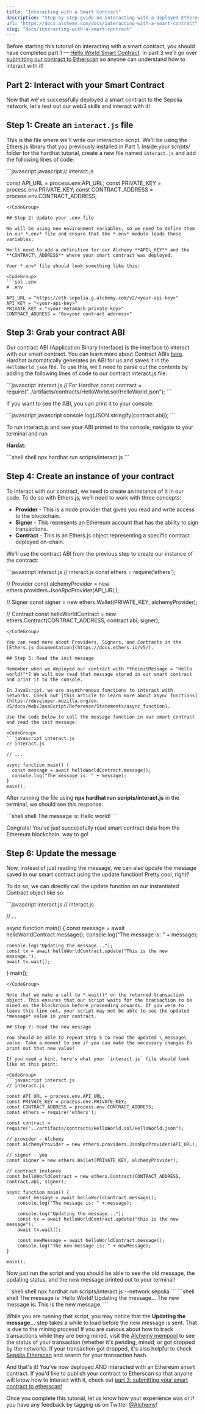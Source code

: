 ```yaml
---
title: "Interacting with a Smart Contract"
description: "Step-by-step guide on interacting with a deployed Ethereum smart contract by updating a smart contract variable."
url: "https://docs.alchemy.com/docs/interacting-with-a-smart-contract"
slug: "docs/interacting-with-a-smart-contract"
---
```


Before starting this tutorial on interacting with a smart contract, you should have completed part 1 — [Hello World Smart Contract](/docs/hello-world-smart-contract). In part 3 we'll go over [submitting our contract to Etherscan](https://docs.alchemy.com/alchemy/tutorials/hello-world-smart-contract/submitting-your-smart-contract-to-etherscan) so anyone can understand how to interact with it!

## Part 2: Interact with your Smart Contract

Now that we've successfully deployed a smart contract to the Sepolia network, let's test out our web3 skills and interact with it!

## Step 1: Create an `interact.js` file

This is the file where we'll write our interaction script. We'll be using the Ethers.js library that you previously installed in Part 1. Inside your *scripts/* folder for the hardhat tutorial, create a new file named `interact.js` and add the following lines of code:

<CodeGroup>
  ```javascript javascript
  // interact.js

  const API_URL = process.env.API_URL;
  const PRIVATE_KEY = process.env.PRIVATE_KEY;
  const CONTRACT_ADDRESS = process.env.CONTRACT_ADDRESS;
  ```
</CodeGroup>

## Step 2: Update your .env file

We will be using new environment variables, so we need to define them in our *.env* file and ensure that the *.env* module loads these variables.

We'll need to add a definition for our Alchemy **API\_KEY** and the **CONTRACT\_ADDRESS** where your smart contract was deployed.

Your *.env* file should look something like this:

<CodeGroup>
  ```sol .env
  # .env

  API_URL = "https://eth-sepolia.g.alchemy.com/v2/<your-api-key>"
  API_KEY = "<your-api-key>"
  PRIVATE_KEY = "<your-metamask-private-key>"
  CONTRACT_ADDRESS = "0x<your contract address>"
  ```
</CodeGroup>

## Step 3: Grab your contract ABI

Our contract ABI (Application Binary Interface) is the interface to interact with our smart contract. You can learn more about Contract ABIs [here](/docs/deep-dive-into-eth_getlogs#what-are-abis). Hardhat automatically generates an ABI for us and saves it in the `HelloWorld.json` file. To use this, we'll need to parse out the contents by adding the following lines of code to our contract interact.js file:

<CodeGroup>
  ```javascript interact.js
  // For Hardhat 
  const contract = require("../artifacts/contracts/HelloWorld.sol/HelloWorld.json");
  ```
</CodeGroup>

If you want to see the ABI, you can print it to your console:

<CodeGroup>
  ```javascript javascript
  console.log(JSON.stringify(contract.abi));
  ```
</CodeGroup>

To run interact.js and see your ABI printed to the console, navigate to your terminal and run

**Hardat:**

<CodeGroup>
  ```shell shell
  npx hardhat run scripts/interact.js
  ```
</CodeGroup>

## Step 4: Create an instance of your contract

To interact with our contract, we need to create an instance of it in our code. To do so with Ethers.js, we'll need to work with three concepts:

* **Provider** - This is a node provider that gives you read and write access to the blockchain.
* **Signer** - This represents an Ethereum account that has the ability to sign transactions.
* **Contract** - This is an Ethers.js object representing a specific contract deployed on-chain.

We'll use the contract ABI from the previous step to create our instance of the contract:

<CodeGroup>
  ```javascript interact.js
  // interact.js
  const ethers = require('ethers');

  // Provider
  const alchemyProvider = new ethers.providers.JsonRpcProvider(API_URL);

  // Signer
  const signer = new ethers.Wallet(PRIVATE_KEY, alchemyProvider);

  // Contract
  const helloWorldContract = new ethers.Contract(CONTRACT_ADDRESS, contract.abi, signer);
  ```
</CodeGroup>

You can read more about Providers, Signers, and Contracts in the [Ethers.js documentation](https://docs.ethers.io/v5/).

## Step 5: Read the init message

Remember when we deployed our contract with *theinitMessage = "Hello world!"*? We will now read that message stored in our smart contract and print it to the console.

In JavaScript, we use asynchronous functions to interact with networks. Check out [this article to learn more about async functions](https://developer.mozilla.org/en-US/docs/Web/JavaScript/Reference/Statements/async_function).

Use the code below to call the message function in our smart contract and read the init message:

<CodeGroup>
  ```javascript interact.js
  // interact.js

  // ...

  async function main() {
    const message = await helloWorldContract.message();
    console.log("The message is: " + message);
  }
  main();
  ```
</CodeGroup>

After running the file using **npx hardhat run scripts/interact.js** in the terminal, we should see this response:

<CodeGroup>
  ```shell shell
  The message is: Hello world!
  ```
</CodeGroup>

Congrats! You've just successfully read smart contract data from the Ethereum blockchain, way to go!

## Step 6: Update the message

Now, instead of just reading the message, we can also update the message saved in our smart contract using the update function! Pretty cool, right?

To do so, we can directly call the update function on our instantiated Contract object like so:

<CodeGroup>
  ```javascript interact.js
  // interact.js

  // ...

  async function main() {
    const message = await helloWorldContract.message();
    console.log("The message is: " + message);
    
    console.log("Updating the message...");
    const tx = await helloWorldContract.update("This is the new message.");
    await tx.wait();
  }
  main();
  ```
</CodeGroup>

Note that we make a call to *.wait()* on the returned transaction object. This ensures that our script waits for the transaction to be mined on the blockchain before proceeding onwards. If you were to leave this line out, your script may not be able to see the updated *message* value in your contract.

## Step 7: Read the new message

You should be able to repeat Step 5 to read the updated \_message\_ value. Take a moment to see if you can make the necessary changes to print out that new value!

If you need a hint, here's what your `interact.js` file should look like at this point:

<CodeGroup>
  ```javascript interact.js
  // interact.js

  const API_URL = process.env.API_URL;
  const PRIVATE_KEY = process.env.PRIVATE_KEY;
  const CONTRACT_ADDRESS = process.env.CONTRACT_ADDRESS;
  const ethers = require('ethers');

  const contract = require("../artifacts/contracts/HelloWorld.sol/HelloWorld.json");

  // provider - Alchemy
  const alchemyProvider = new ethers.providers.JsonRpcProvider(API_URL);

  // signer - you
  const signer = new ethers.Wallet(PRIVATE_KEY, alchemyProvider);

  // contract instance
  const helloWorldContract = new ethers.Contract(CONTRACT_ADDRESS, contract.abi, signer);

  async function main() {
      const message = await helloWorldContract.message();
      console.log("The message is: " + message); 

      console.log("Updating the message...");
      const tx = await helloWorldContract.update("this is the new message");
      await tx.wait();

      const newMessage = await helloWorldContract.message();
      console.log("The new message is: " + newMessage); 
  }

  main();
  ```
</CodeGroup>

Now just run the script and you should be able to see the old message, the updating status, and the new message printed out to your terminal!

<CodeGroup>
  ```shell shell
  npx hardhat run scripts/interact.js --network sepolia
  ```
</CodeGroup>

<CodeGroup>
  ```shell shell
  The message is: Hello World!
  Updating the message...
  The new message is: This is the new message.
  ```
</CodeGroup>

While you are running that script, you may notice that the **Updating the message...** step takes a while to load before the new message is sent. That is due to the mining process! If you are curious about how to track transactions while they are being mined, visit the [Alchemy mempool](https://dashboard.alchemy.com/mempool) to see the status of your transaction (whether it's pending, mined, or got dropped by the network). If your transaction got dropped, it's also helpful to check [Sepolia Etherscan](https://sepolia.etherscan.io/) and search for your transaction hash.

And that's it! You've now deployed AND interacted with an Ethereum smart contract. If you'd like to publish your contract to Etherscan so that anyone will know how to interact with it, check out [part 3: submitting your smart contract to etherscan!](https://docs.alchemy.com/alchemy/tutorials/hello-world-smart-contract/submitting-your-smart-contract-to-etherscan)

Once you complete this tutorial, let us know how your experience was or if you have any feedback by tagging us on Twitter [@Alchemy](https://twitter.com/Alchemy)!
